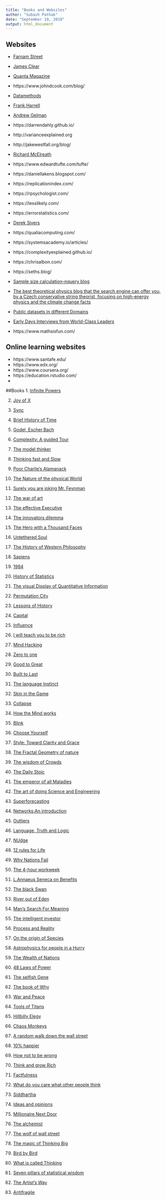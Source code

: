 ```yaml
---
title: "Books and Websites"
author: "Subash Pathak"
date: "September 19, 2019"
output: html_document
---
```





## Websites
* [Farnam Street](https://fs.blog/)

* [James Clear](https://jamesclear.com/)

* [Quanta Magazine](https://www.quantamagazine.org/)

* https://www.johndcook.com/blog/

* [Datamethods](https://discourse.datamethods.org/)

* [Frank Harrell](https://www.fharrell.com/)

* [Andrew Gelman](https://statmodeling.stat.columbia.edu/)

* https://darrendahly.github.io/

* http://varianceexplained.org

* http://jakewestfall.org/blog/

* [Richard McElreath](http://elevanth.org/blog/)

* https://www.edwardtufte.com/tufte/

* https://daniellakens.blogspot.com/

* https://replicationindex.com/

* https://rpsychologist.com/

* https://lesslikely.com/

* https://errorstatistics.com/

* [Derek Sivers](https://sivers.org/)

* https://qualiacomputing.com/

* https://systemsacademy.io/articles/

* https://complexityexplained.github.io/

* https://chrisalbon.com/

* https://seths.blog/

* [Sample size calculation--nquery blog](https://blog.statsols.com/)

* [The best theoretical physics blog that the search engine can offer you, by a Czech conservative string theorist, focusing on high-energy physics and the climate change facts](https://motls.blogspot.com/2019/09/mwi-in-quanta-magazine.html)

* [Public datasets in different Domains](https://github.com/awesomedata/awesome-public-datasets)

* [Early Days Interviews from World-Class Leaders](https://founderrewind.com/)

* https://www.mathsisfun.com/



## Online learning websites
* https://www.santafe.edu/
* https://www.edx.org/
* https://www.coursera.org/
* https://education.rstudio.com/
* 

##Books
1. [Infinite Powers](https://www.amazon.com/Infinite-Powers-Calculus-Reveals-Universe/dp/1328879984)

2. [Joy of X](https://www.amazon.com/Joy-Guided-Tour-Math-Infinity/dp/0544105850/ref=pd_lpo_sbs_14_img_0?_encoding=UTF8&psc=1&refRID=KZ4PT9NZAKAFBTSXFQM0)

3. [Sync](https://www.amazon.com/Sync-Order-Emerges-Universe-Nature/dp/0786887214/ref=sr_1_1?keywords=sync&qid=1569034147&s=books&sr=1-1)

4. [Brief History of Time](https://www.amazon.com/Brief-History-Time-Stephen-Hawking/dp/0553380168/ref=sr_1_1?keywords=brief+history+of+time&qid=1569034213&s=books&sr=1-1)

5. [Godel, Escher,Bach](https://www.amazon.com/G%C3%B6del-Escher-Bach-Eternal-Golden/dp/0465026567/ref=sr_1_1?crid=1LAOBXWNT6FI5&keywords=godel+escher+bach&qid=1569034677&s=books&sprefix=godel%2Cstripbooks%2C232&sr=1-1)

6. [Complexity: A guided Tour](https://www.amazon.com/Complexity-Guided-Tour-Melanie-Mitchell-ebook/dp/B002SAUBWC/ref=sr_1_1?crid=3TR9VM8WMOQ7N&keywords=complexity+a+guided+tour&qid=1569034313&s=books&sprefix=complexity%2Cstripbooks%2C249&sr=1-1)

7. [The model thinker](https://www.amazon.com/Model-Thinker-What-Need-Know/dp/0465094627/ref=sr_1_1?crid=3V77T0T6RSMTN&keywords=the+model+thinker&qid=1569034379&s=books&sprefix=the+model+th%2Cstripbooks%2C237&sr=1-1)

8. [Thinking fast and Slow](https://www.amazon.com/Thinking-Fast-Slow-Daniel-Kahneman/dp/0374533555/ref=sr_1_3?crid=2RB2V61Z8N0DE&keywords=thinking+fast+and+slow&qid=1569034453&s=books&sprefix=Thinking+fa%2Cstripbooks%2C252&sr=1-3)

9. [Poor Charlie's Alamanack](https://www.amazon.com/Poor-Charlies-Almanack-Charles-Expanded/dp/1578645018/ref=sr_1_3?crid=F8VZKLMI6JA6&keywords=poor+charlies+almanack&qid=1569034545&s=books&sprefix=poor+char%2Cstripbooks%2C234&sr=1-3)

10. [The Nature of the physical World](https://www.amazon.com/nature-physical-Arthur-Stanley-Eddington/dp/B000855R1E/ref=sr_1_1?crid=3SKNB15Z31A99&keywords=nature+of+the+physical+world+eddington&qid=1569034803&s=books&sprefix=Nature+of+the+physical%2Cstripbooks%2C357&sr=1-1)

11. [Surely you are joking Mr. Feynman](https://www.amazon.com/Surely-Youre-Joking-Mr-Feynman/dp/0393355624/ref=sr_1_1?crid=1GJKQ8X4GMPVE&keywords=surely+you%27re+joking+mr.+feynman&qid=1569035484&s=books&sprefix=surel%2Cstripbooks%2C270&sr=1-1)

12.  [The war of art](https://www.amazon.com/War-Art-Through-Creative-Battles/dp/1936891026/ref=sr_1_3?crid=1MOL8Y16BJUV3&keywords=the+war+of+art&qid=1569035557&s=books&sprefix=the+war+%2Cstripbooks%2C348&sr=1-3)

13. [The effective Executive](https://www.amazon.com/Effective-Executive-Definitive-Harperbusiness-Essentials/dp/0060833459/ref=sr_1_3?crid=35NLPAPW9YTJO&keywords=the+effective+executive+by+peter+drucker&qid=1569035611&s=books&sprefix=the+effective+%2Cstripbooks%2C321&sr=1-3)

14. [The innovators dilemma](https://www.amazon.com/Innovators-Dilemma-Technologies-Management-Innovation/dp/1633691780/ref=sr_1_2?crid=RY6W9N7PT27X&keywords=the+innovators+dilemma&qid=1569035719&s=books&sprefix=the+innovators+dilemma%2Cstripbooks%2C234&sr=1-2)

15. [The Hero with a Thousand Faces](https://www.amazon.com/s?k=the+hero+with+a+thousand+faces&i=stripbooks&crid=3T39D561Q1I8A&sprefix=the+hero+w%2Cstripbooks%2C267&ref=nb_sb_ss_i_1_10)

16. [Untethered Soul](https://www.amazon.com/s?k=untethered+soul+by+michael+singer&i=stripbooks&crid=193HITLGV89WT&sprefix=untether%2Cstripbooks%2C299&ref=nb_sb_ss_i_1_8)

17. [The History of Western Philosophy](https://www.amazon.com/s?k=the+history+of+western+philosophy+by+bertrand+russell&i=stripbooks&crid=1ZY68OIBA518X&sprefix=the+history+of+wester%2Cstripbooks%2C236&ref=nb_sb_ss_i_1_21)

18. [Sapiens](https://www.amazon.com/Sapiens-Humankind-Yuval-Noah-Harari/dp/0062316117/ref=sr_1_1?crid=2WX4J2TIU6XDB&keywords=sapiens&qid=1569035939&s=books&sprefix=sapiens%2Cstripbooks%2C257&sr=1-1)

19. [1984](https://www.amazon.com/1984-Signet-Classics-George-Orwell/dp/0451524934/ref=sr_1_1?keywords=1984&qid=1569036028&s=books&sr=1-1)

20. [History of Statistics](https://www.amazon.com/History-Statistics-Measurement-Uncertainty-before/dp/067440341X/ref=sr_1_1?crid=2OOR4TJ2NGBD&keywords=history+of+statistics&qid=1569036110&s=books&sprefix=history+of+stat%2Cstripbooks%2C240&sr=1-1)

21. [The visual Display of Quantitative Information](https://www.amazon.com/Visual-Display-Quantitative-Information/dp/0961392142/ref=sr_1_1?keywords=The+visual+display&qid=1569036165&s=books&sr=1-1)

22. [Permutation City](https://www.amazon.com/Permutation-City-Novel-Greg-Egan/dp/1597805394/ref=sr_1_1?keywords=permutation+city&qid=1569036245&s=books&sr=1-1)

23.  [Lessons of History](https://www.amazon.com/Lessons-History-Will-Durant/dp/143914995X/ref=sr_1_1?crid=10R55PQO01DSD&keywords=lessons+of+history&qid=1569036336&s=books&sprefix=lessons+of%2Cstripbooks%2C245&sr=1-1)

24.  [Capital](https://www.amazon.com/Capital-Twenty-First-Century-Thomas-Piketty/dp/0674979850/ref=sr_1_3?keywords=capital&qid=1569036387&s=books&sr=1-3)

25.  [Influence](https://www.amazon.com/Influence-Psychology-Persuasion-Robert-Cialdini/dp/006124189X/ref=sr_1_3?crid=2GEULJLWX7JU6&keywords=influence+robert+cialdini&qid=1569036452&s=books&sprefix=influence%2Cstripbooks%2C266&sr=1-3)

26.  [I will teach you to be rich](https://www.amazon.com/Will-Teach-You-Rich-Second/dp/1523505745/ref=sr_1_1?crid=2QWMC0DC2KDV8&keywords=i+will+teach+you+to+be+rich&qid=1569036496&s=books&sprefix=I+will+%2Cstripbooks%2C277&sr=1-1)

27. [Mind Hacking](https://www.amazon.com/Mind-Hacking-Change-Your-Good/dp/1501105663/ref=sr_1_3?crid=2UA99952CS5M3&keywords=mind+hacking&qid=1569036566&s=books&sprefix=mind+hac%2Cstripbooks%2C257&sr=1-3)

28.  [Zero to one](https://www.amazon.com/Zero-One-Notes-Startups-Future/dp/0804139296/ref=sr_1_2?crid=1CJ738NMOEN2G&keywords=zero+to+one+peter+thiel&qid=1569036606&s=books&sprefix=zero+to+one%2Cstripbooks%2C237&sr=1-2)

29.  [Good to Great](https://www.amazon.com/Good-Great-Some-Companies-Others/dp/0066620996/ref=sr_1_3?crid=1PDO2PYVDY0ES&keywords=good+to+great+jim+collins&qid=1569036659&s=books&sprefix=good+to+great%2Cstripbooks%2C264&sr=1-3)

30. [Built to Last](https://www.amazon.com/Built-Last-Successful-Visionary-Essentials/dp/0060516402/ref=sr_1_3?crid=1RCELMYROPFAV&keywords=built+to+last+jim+collins&qid=1569036712&s=books&sprefix=built+to+la%2Cstripbooks%2C233&sr=1-3)

31.  [The language Instinct](https://www.amazon.com/Language-Instinct-Creates-Perennial-Classics/dp/0061336467/ref=sr_1_2?crid=3063463V4Z6JZ&keywords=the+language+instinct&qid=1569036762&s=books&sprefix=the+language+inst%2Cstripbooks%2C518&sr=1-2)

32. [Skin in the Game](https://www.amazon.com/Skin-Game-Hidden-Asymmetries-Daily/dp/042528462X/ref=sr_1_2?crid=2ACLEH5TPR2B5&keywords=skin+in+the+game&qid=1569036802&s=books&sprefix=skin+in+the%2Cstripbooks%2C232&sr=1-2)

33. [Collapse](https://www.amazon.com/Collapse-Societies-Choose-Succeed-Revised/dp/0143117009/ref=sr_1_1?crid=2LFE09B5E3D42&keywords=collapse+jared+diamond+book&qid=1569036835&s=books&sprefix=collapse%2Cstripbooks%2C330&sr=1-1)

34. [How the Mind works](https://www.amazon.com/How-Mind-Works-Steven-Pinker/dp/0393334775/ref=sr_1_3?crid=MVUUYP5ZCKRU&keywords=how+the+mind+works+steven+pinker&qid=1569036869&s=books&sprefix=how+the+mind%2Cstripbooks%2C231&sr=1-3)

35. [Blink](https://www.amazon.com/Blink-Power-Thinking-Without/dp/0316010669/ref=sr_1_2?crid=1FLM207X7IJRA&keywords=blink+malcolm+gladwell&qid=1569036945&s=books&sprefix=blink%2Cstripbooks%2C238&sr=1-2)

36. [Choose Yourself](https://www.amazon.com/Choose-Yourself-Happy-Millions-Dream/dp/B00D41EIPU/ref=sr_1_3?crid=14RRWRQIOKSUK&keywords=choose+yourself+james+altucher&qid=1569036986&s=books&sprefix=choose+yourself%2Cstripbooks%2C239&sr=1-3)

37. [Style: Toward Clarity and Grace](https://www.amazon.com/Style-Lessons-Clarity-Grace-12th/dp/0134080416/ref=sr_1_1?crid=1B9QY2437KKG4&keywords=styles+lessons+in+clarity+and+grace&qid=1569037090&s=books&sprefix=style+clarity%2Cstripbooks%2C247&sr=1-1)

38. [The Fractal Geometry of nature](https://www.amazon.com/Fractal-Geometry-Nature-Benoit-Mandelbrot/dp/0716711869/ref=sr_1_1?crid=EIP5VNQ465CJ&keywords=the+fractal+geometry+of+nature&qid=1569037208&s=books&sprefix=the+fractal+geomet%2Cstripbooks%2C234&sr=1-1)

39. [The wisdom of Crowds](https://www.amazon.com/Wisdom-Crowds-James-Surowiecki/dp/0385721706/ref=sr_1_1?crid=CM14ED1DM7VM&keywords=the+wisdom+of+crowds+-+james+surowiecki&qid=1569037316&s=books&sprefix=the+wisdom+of+crowds%2Cstripbooks%2C249&sr=1-1)

40. [The Daily Stoic](https://www.amazon.com/Daily-Stoic-Meditations-Wisdom-Perseverance/dp/B01MA32SO0/ref=sr_1_2?crid=3GRED7QBTX2IM&keywords=the+daily+stoic&qid=1569037436&s=books&sprefix=the+daily+st%2Cstripbooks%2C271&sr=1-2)

41. [The emperor of all Maladies](https://www.amazon.com/Emperor-All-Maladies-Biography-Cancer/dp/B017DQSQD6/ref=sr_1_1?crid=3DAVF98S5SCFM&keywords=the+emperor+of+all+maladies&qid=1569037528&s=audible&sprefix=the+emperor+o%2Caudible%2C223&sr=1-1)

42. [The art of doing Science and Engineering](https://www.amazon.com/Art-Doing-Science-Engineering-Learning-ebook/dp/B07CSX7TCM/ref=sr_1_1?crid=TI34WHV9Q5MD&keywords=the+art+of+doing+science+and+engineering+learning+to+learn&qid=1569037604&s=audible&sprefix=the+art+of+doing+science%2Caudible%2C237&sr=8-1)

43. [Superforecasting](https://www.amazon.com/Superforecasting-Science-Prediction-Philip-Tetlock/dp/0804136718/ref=sr_1_1?crid=3OAK95XRO86HL&keywords=superforecasting+the+art+and+science+of+prediction&qid=1569037643&s=gateway&sprefix=superforecast%2Caps%2C230&sr=8-1)

44. [Networks:An introduction](https://www.amazon.com/Networks-Introduction-Mark-Newman/dp/0199206651/ref=sr_1_2?crid=3EOCUOPHVKHU4&keywords=networks+an+introduction&qid=1569037710&s=gateway&sprefix=Networks+an+%2Caps%2C234&sr=8-2)

45. [Outliers](https://www.amazon.com/Outliers-Story-Success-Malcolm-Gladwell/dp/0316017930/ref=sr_1_1?crid=3KDJB5OA0D3PB&keywords=outliers+malcolm+gladwell&qid=1569037748&s=gateway&sprefix=outliers%2Caps%2C249&sr=8-1)

46. [Language, Truth and Logic](https://www.amazon.com/Language-Truth-Logic-Western-Philosophy/dp/0486200108/ref=sr_1_1?crid=1GKBRPYJUOBGA&keywords=language+truth+and+logic&qid=1569037795&s=gateway&sprefix=language+truth+%2Caps%2C270&sr=8-1)

47. [NUdge](https://www.amazon.com/Nudge-Improving-Decisions-Health-Happiness/dp/014311526X/ref=sr_1_2?crid=25DXADPHFTU2X&keywords=nudge+book&qid=1569037853&s=gateway&sprefix=Nudge%2Caps%2C287&sr=8-2)

48. [12 rules for Life](https://www.amazon.com/12-Rules-Life-Antidote-Chaos/dp/0345816021/ref=sr_1_2?crid=NSNKDWVM98HX&keywords=12+rules+for+life&qid=1569037895&s=gateway&sprefix=12+rule%2Caps%2C252&sr=8-2)

49. [Why Nations Fail](https://www.amazon.com/Why-Nations-Fail-Origins-Prosperity/dp/0307719227/ref=sr_1_1?crid=FGRPYFTFH9JE&keywords=why+nations+fail&qid=1569037932&s=gateway&sprefix=why+na%2Caps%2C255&sr=8-1)

50. [The 4-hour workweek](https://www.amazon.com/4-Hour-Workweek-Escape-Live-Anywhere/dp/0307465357/ref=sr_1_3?crid=31XJGE5QY9V2Q&keywords=the+4+hour+work+week&qid=1569037975&s=gateway&sprefix=the+4+hou%2Caps%2C237&sr=8-3)

51. [L.Annaeus Seneca on Benefits](https://www.amazon.com/L-Annaeus-Seneca-Benefits-Lucius-ebook/dp/B004TOUJ36/ref=sr_1_1?keywords=L+anneaus+seneca+on+benefits&qid=1569038063&s=gateway&sr=8-1-spell)

52. [The black Swan](https://www.amazon.com/Black-Swan-Improbable-Robustness-Fragility/dp/081297381X/ref=sr_1_1?crid=2AGE4C5V7EFEZ&keywords=the+black+swan&qid=1569038109&s=gateway&sprefix=the+black+swan%2Caps%2C291&sr=8-1)

53. [River out of Eden](https://www.amazon.com/s/ref=nb_sb_ss_i_1_15?url=search-alias%3Daps&field-keywords=river+out+of+eden&sprefix=River+out+of+ed%2Caps%2C250&crid=24YRTHIIAKKGU)

54. [Man's Search For Meaning](https://www.amazon.com/Mans-Search-Meaning-Viktor-Frankl-ebook/dp/B014NW88S6/ref=sr_1_2?keywords=Man%27s+search+for+meaning&qid=1569038344&s=gateway&sr=8-2)

55. [The intelligent investor](https://www.amazon.com/Intelligent-Investor-Definitive-Investing-Essentials/dp/0060555661/ref=sr_1_3?crid=214KFOP5A7Q6M&keywords=the+intelligent+investor+by+benjamin+graham&qid=1569038383&s=gateway&sprefix=the+intell%2Caps%2C253&sr=8-3)

56. [Process and Reality](https://www.amazon.com/Process-Lectures-Delivered-University-Edinburgh/dp/0029345707/ref=sr_1_1?crid=LPOSP081U1LU&keywords=process+and+reality&qid=1569038426&s=gateway&sprefix=Process+and+re%2Caps%2C323&sr=8-1)

57. [On the origin of Species](https://www.amazon.com/Origin-Species-150th-Anniversary/dp/0451529065/ref=sr_1_3?crid=2GJOPNXDMYBOQ&keywords=on+the+origin+of+species&qid=1569038478&s=gateway&sprefix=on+the+or%2Caps%2C285&sr=8-3)

58. [Astrophysics for people in a Hurry](https://www.amazon.com/Astrophysics-People-Hurry-deGrasse-Tyson/dp/0393609391/ref=sr_1_1?crid=2ANKW3YUWISPY&keywords=astrophysics+for+people+in+a+hurry&qid=1569038540&s=gateway&sprefix=Astrophys%2Caps%2C235&sr=8-1)

59. [The Wealth of Nations](https://www.amazon.com/Wealth-Nations-Adam-Smith/dp/1680920960/ref=sr_1_4?crid=2LZJOOFBG7YLH&keywords=the+wealth+of+nations&qid=1569038580&s=gateway&sprefix=The+wea%2Caps%2C243&sr=8-4)

60. [48 Laws of Power](https://www.amazon.com/48-Laws-Power-Robert-Greene/dp/0140280197/ref=sr_1_1?crid=30EZR7EXEPFVU&keywords=48+laws+of+power&qid=1569038624&s=gateway&sprefix=48+%2Caps%2C249&sr=8-1)

61. [The selfish Gene](https://www.amazon.com/s?k=the+selfish+gene&crid=OPVXWWICGZ4Z&sprefix=the+selfis%2Caps%2C251&ref=nb_sb_ss_i_1_10)

62. [The book of Why](https://www.amazon.com/Book-Why-Science-Cause-Effect/dp/046509760X/ref=sr_1_1?crid=2775U5808GBN5&keywords=the+book+of+why&qid=1569038758&s=gateway&sprefix=the+book+of+w%2Caps%2C327&sr=8-1)

63. [War and Peace](https://www.amazon.com/Peace-Translated-Louise-Aylmer-Maude-ebook/dp/B01GBWT0L0/ref=sr_1_2_sspa?crid=BEEJDN4QNPXP&keywords=war+and+peace&qid=1569038799&s=gateway&sprefix=war+aN%2Caps%2C252&sr=8-2-spons&psc=1&spLa=ZW5jcnlwdGVkUXVhbGlmaWVyPUFUSktIQzVXWU5WS1cmZW5jcnlwdGVkSWQ9QTA3OTAyNjRZMDJVTTk2SzBHR0smZW5jcnlwdGVkQWRJZD1BMDc5NTkyODFDQ0IwTjQwUU84TTkmd2lkZ2V0TmFtZT1zcF9hdGYmYWN0aW9uPWNsaWNrUmVkaXJlY3QmZG9Ob3RMb2dDbGljaz10cnVl)

64. [Tools of Titans](https://www.amazon.com/Tools-Titans-Billionaires-World-Class-Performers/dp/1328683788/ref=sr_1_2?crid=13XU74A3AY7YD&keywords=tools+of+titans&qid=1569038857&s=gateway&sprefix=tools+of+tita%2Caps%2C278&sr=8-2)

65. [Hillbilly Elegy](https://www.amazon.com/Hillbilly-Elegy-Memoir-Family-Culture/dp/0062300555/ref=sr_1_2?crid=1Z6H8UNJJ8LMH&keywords=hillbilly+elegy&qid=1569038896&s=gateway&sprefix=hill%2Caps%2C304&sr=8-2)

66. [Chaos Monkeys](https://www.amazon.com/Chaos-Monkeys-Obscene-Fortune-Failure/dp/0062458205/ref=sr_1_1?keywords=chaos+monkeys&qid=1569038989&s=gateway&sr=8-1)

67. [A random walk down the wall street](https://www.amazon.com/Random-Walk-down-Wall-Street/dp/0393352242/ref=sr_1_1?crid=BBRI4N0E0DCX&keywords=a+random+walk+down+wall+street&qid=1569039063&s=gateway&sprefix=a+rand%2Caps%2C247&sr=8-1)

68. [10% happier](https://www.amazon.com/10-Happier-Self-Help-Actually-Works/dp/0062265431/ref=sr_1_2?crid=2N1QQOK41INMO&keywords=10+percent+happier+by+dan+harris&qid=1569039119&s=gateway&sprefix=10+pe%2Caps%2C243&sr=8-2)

69. [How not to be wrong](https://www.amazon.com/How-Not-Be-Wrong-Mathematical/dp/0143127535/ref=sr_1_1?crid=1VE4ZHX0JQH8&keywords=how+not+to+be+wrong&qid=1569039278&s=gateway&sprefix=how+not+%2Caps%2C280&sr=8-1)

70. [Think and grow Rich](https://www.amazon.com/Think-Grow-Rich-Napoleon-Hill/dp/1936594226/ref=sr_1_2_sspa?crid=20XKP8TO60OCP&keywords=think+and+grow+rich&qid=1569039371&s=gateway&sprefix=think+%2Caps%2C271&sr=8-2-spons&psc=1&spLa=ZW5jcnlwdGVkUXVhbGlmaWVyPUExWkVPMktQUFlCVlhUJmVuY3J5cHRlZElkPUExMDQyODc5Mkg0M0NZVEVDWEhHUyZlbmNyeXB0ZWRBZElkPUEwNjUwNTc0MTJVM084OVpSM1RDUyZ3aWRnZXROYW1lPXNwX2F0ZiZhY3Rpb249Y2xpY2tSZWRpcmVjdCZkb05vdExvZ0NsaWNrPXRydWU=)

71. [Factfulness](https://www.amazon.com/Factfulness-Reasons-World-Things-Better/dp/1250107814/ref=sr_1_1?crid=1L0KF9C15FBMY&keywords=factfulness&qid=1569039422&s=gateway&sprefix=factfu%2Caps%2C249&sr=8-1)

72. [What do you care what other people think](https://www.amazon.com/What-Care-Other-People-Think/dp/0393355640/ref=sr_1_1?crid=3COB4H1GK6QCM&keywords=what+do+you+care+what+other+people+think&qid=1569039484&s=gateway&sprefix=what+do+you+care+%2Caps%2C231&sr=8-1)

73. [Siddhartha](https://www.amazon.com/Siddhartha-Hermann-Hesse/dp/1420951483/ref=sr_1_2_sspa?crid=2XZVJ37OFLL5M&keywords=siddhartha+herman+hesse&qid=1569039537&s=gateway&sprefix=siddhar%2Caps%2C267&sr=8-2-spons&psc=1&spLa=ZW5jcnlwdGVkUXVhbGlmaWVyPUExODhHVEdRQkpRMUtHJmVuY3J5cHRlZElkPUEwMjAwNTE4MkRDNDU0N05ERlpMOSZlbmNyeXB0ZWRBZElkPUEwNTI0MDcyMlQyVzNNSUxNTlA1MSZ3aWRnZXROYW1lPXNwX2F0ZiZhY3Rpb249Y2xpY2tSZWRpcmVjdCZkb05vdExvZ0NsaWNrPXRydWU=)

74. [Ideas and opinions](https://www.amazon.com/Ideas-Opinions-Albert-Einstein/dp/0517884402/ref=sr_1_1?keywords=ideas+and+opinions&qid=1569039605&s=gateway&sr=8-1)

75. [Millionaire Next Door](https://www.amazon.com/Millionaire-Next-Door-Surprising-Americas/dp/1589795474/ref=sr_1_3?crid=3NST39M1KX123&keywords=millionaire+next+door&qid=1569039666&s=gateway&sprefix=million%2Caps%2C325&sr=8-3)

76. [The alchemist](https://www.amazon.com/Alchemist-Paulo-Coelho/dp/0062315005/ref=sr_1_1?crid=3GXD1H66T3JNR&keywords=the+alchemist&qid=1569039745&s=gateway&sprefix=the+alchemis%2Caps%2C235&sr=8-1)

77. [The wolf of wall street](https://www.amazon.com/Wolf-Wall-Street-Leonardo-DiCaprio/dp/B00IIU9U00/ref=sr_1_1?crid=17CGDLI5D4LRR&keywords=the+wolf+of+wall+street&qid=1569039783&s=gateway&sprefix=the+wolf+o%2Caps%2C244&sr=8-1)

78. [The magic of Thinking Big](https://www.amazon.com/Magic-Thinking-Big-David-Schwartz/dp/0671646788/ref=sr_1_3?crid=SFIES1ZYORF8&keywords=the+magic+of+thinking+big+by+david+schwartz&qid=1569039866&s=gateway&sprefix=the+magic%2Caps%2C350&sr=8-3)

79. [Bird by Bird](https://www.amazon.com/Bird-Some-Instructions-Writing-Life/dp/0385480016/ref=sr_1_1?crid=2EO6ZGDTH6S7Z&keywords=bird+by+bird&qid=1569039920&s=gateway&sprefix=bird+by%2Caps%2C255&sr=8-1)

80. [What is called Thinking](https://www.amazon.com/What-called-thinking-Martin-Heidegger/dp/B0000CODJB/ref=sr_1_2?crid=3QHYIKPIJSC81&keywords=what+is+called+thinking+martin+heidegger&qid=1569039988&s=gateway&sprefix=what+is+called%2Caps%2C229&sr=8-2)

81. [Seven pillars of statistical wisdom](https://www.amazon.com/Seven-Pillars-Statistical-Wisdom/dp/0674088913/ref=sr_1_1?crid=24MD8RPOZWIMZ&keywords=seven+pillars+of+statistical+wisdom&qid=1569040058&s=gateway&sprefix=seven+pillars+of+stat%2Caps%2C245&sr=8-1)

82. [The Artist's Way](https://www.amazon.com/Artists-Way-25th-Anniversary/dp/0143129252/ref=sr_1_1?crid=2J034IOG39JWI&keywords=the+artists+way&qid=1569040119&s=gateway&sprefix=the+artist%2Caps%2C285&sr=8-1)

83. [Antifragile](https://www.amazon.com/Antifragile-Things-That-Disorder-Incerto/dp/0812979680/ref=sr_1_1?crid=B9RWS6QCPGOM&keywords=antifragile+by+nassim+taleb&qid=1569044702&s=gateway&sprefix=antifra%2Caps%2C250&sr=8-1)




